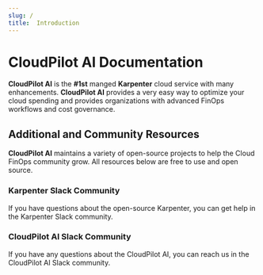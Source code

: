 ```yaml
---
slug: /
title:  Introduction
---
```



# CloudPilot AI Documentation

**CloudPilot AI** is the **#1st** manged **Karpenter** cloud service with many enhancements. **CloudPilot AI** provides a very easy way to optimize your cloud spending and provides organizations with advanced FinOps workflows and cost governance.

## Additional and Community Resources

**CloudPilot AI** maintains a variety of open-source projects to help the Cloud FinOps community grow. All resources below are free to use and open source.

<Columns>
    <Column className='col--6'>
        <Card to='https://app.slack.com/client/T09NY5SBT/C02SFFZSA2K'>
            <CardImage cardImageUrl={slackPng}/>
            <CardBody style={{ backgroundColor: 'white'}} className='padding-vert--md'>
                <h3 className='text--center'>Karpenter Slack Community</h3>
                <p>
                    If you have questions about the open-source Karpenter, you can get help in the Karpenter Slack community.
                </p>
            </CardBody>
        </Card>
    </Column>
    <Column className='col--6'>
        <Card to='https://app.slack.com/client/T073TAAS5FW/C073J7ECB9C'>
            <CardImage cardImageUrl={slackPng}/>
            <CardBody style={{ backgroundColor: 'white'}} className='padding-vert--md'>
                <h3 className='text--center'>CloudPilot AI Slack Community</h3>
                <p>
                    If you have any questions about the CloudPilot AI, you can reach us in the CloudPilot AI Slack community.
                </p>
            </CardBody>
        </Card>
    </Column>
</Columns>